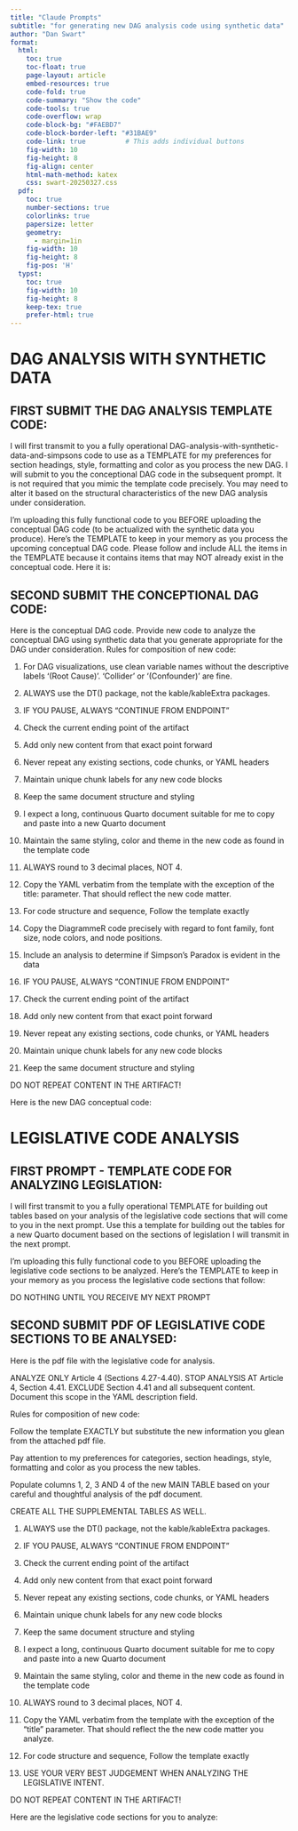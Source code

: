 ```yaml
---
title: "Claude Prompts"
subtitle: "for generating new DAG analysis code using synthetic data"
author: "Dan Swart"
format: 
  html:
    toc: true
    toc-float: true
    page-layout: article
    embed-resources: true
    code-fold: true
    code-summary: "Show the code"
    code-tools: true
    code-overflow: wrap
    code-block-bg: "#FAEBD7"
    code-block-border-left: "#31BAE9"
    code-link: true          # This adds individual buttons
    fig-width: 10
    fig-height: 8
    fig-align: center
    html-math-method: katex
    css: swart-20250327.css
  pdf:
    toc: true
    number-sections: true
    colorlinks: true
    papersize: letter
    geometry:
      - margin=1in
    fig-width: 10
    fig-height: 8
    fig-pos: 'H'
  typst:
    toc: true
    fig-width: 10
    fig-height: 8
    keep-tex: true
    prefer-html: true
---
```


# DAG ANALYSIS WITH SYNTHETIC DATA

## FIRST SUBMIT THE DAG ANALYSIS TEMPLATE CODE:

I will first transmit to you a fully operational DAG-analysis-with-synthetic-data-and-simpsons code to use as a TEMPLATE for my preferences for section headings, style, formatting and color as you process the new DAG.  I will submit to you the conceptional DAG code in the subsequent prompt.   It is not required that you mimic the template code precisely. You may need to alter it based on the structural characteristics of the new DAG analysis under consideration. 

I'm uploading this fully functional code to you BEFORE uploading the conceptual DAG code (to be actualized with the synthetic data you produce). Here's the TEMPLATE to keep in your memory as you process the upcoming conceptual DAG code.  Please follow and include ALL the items in the TEMPLATE because it contains items that may NOT already exist in the conceptual code.  Here it is:     



## SECOND SUBMIT THE CONCEPTIONAL DAG CODE:

Here is the conceptual DAG code.  Provide new code to analyze the conceptual DAG using synthetic data that you generate appropriate for the DAG under consideration.  Rules for composition of new code:


1. For DAG visualizations, use clean variable names without the descriptive labels '(Root Cause)'.  'Collider' or '(Confounder)' are fine.
2. ALWAYS use the DT() package, not the kable/kableExtra packages.
3. IF YOU PAUSE, ALWAYS "CONTINUE FROM ENDPOINT"
4. Check the current ending point of the artifact
5. Add only new content from that exact point forward
6. Never repeat any existing sections, code chunks, or YAML headers
7. Maintain unique chunk labels for any new code blocks
8. Keep the same document structure and styling
9. I expect a long, continuous Quarto document suitable for me to copy and paste into a new Quarto document
10. Maintain the same styling, color and theme in the new code as found in the template code
11. ALWAYS round to 3 decimal places, NOT 4.
12. Copy the YAML verbatim from the template with the exception of the title:  parameter.  That should reflect the new code matter.
13. For code structure and sequence, Follow the template exactly
14. Copy the DiagrammeR code precisely with regard to font family, font size, node colors, and node positions.  
15. Include an analysis to determine if Simpson's Paradox is evident in the data

3. IF YOU PAUSE, ALWAYS "CONTINUE FROM ENDPOINT"
4. Check the current ending point of the artifact
5. Add only new content from that exact point forward
6. Never repeat any existing sections, code chunks, or YAML headers
7. Maintain unique chunk labels for any new code blocks
8. Keep the same document structure and styling

DO NOT REPEAT CONTENT IN THE ARTIFACT!

Here is the new DAG conceptual code:     





# LEGISLATIVE CODE ANALYSIS 

## FIRST PROMPT - TEMPLATE CODE FOR ANALYZING LEGISLATION:


I will first transmit to you a fully operational TEMPLATE for building out tables based on your analysis of the legislative code sections that will come to you in the next prompt.  Use this a template for building out the tables for a new Quarto document based on the sections of legislation I will transmit in the next prompt.



I'm uploading this fully functional code to you BEFORE uploading the legislative code sections to be analyzed. 
Here's the TEMPLATE to keep in your memory as you process the legislative code sections that follow:  

DO NOTHING UNTIL YOU RECEIVE MY NEXT PROMPT



## SECOND SUBMIT PDF OF LEGISLATIVE CODE SECTIONS TO BE ANALYSED:


Here is the pdf file with the legislative code for analysis. 


ANALYZE ONLY Article 4 (Sections 4.27-4.40). 
STOP ANALYSIS AT Article 4, Section 4.41. 
EXCLUDE Section 4.41 and all subsequent content.
Document this scope in the YAML description field.



Rules for composition of new code:

Follow the template EXACTLY but substitute the new information you glean from the attached pdf file.  

Pay attention to my preferences for categories, section headings, style, formatting and color as you process the new tables. 

Populate columns 1, 2, 3 AND 4 of the new MAIN TABLE based on your careful and thoughtful analysis of the pdf document. 

CREATE ALL THE SUPPLEMENTAL TABLES AS WELL.


1. ALWAYS use the DT() package, not the kable/kableExtra packages.
2. IF YOU PAUSE, ALWAYS "CONTINUE FROM ENDPOINT"
3. Check the current ending point of the artifact
4. Add only new content from that exact point forward
5. Never repeat any existing sections, code chunks, or YAML headers
6. Maintain unique chunk labels for any new code blocks
7. Keep the same document structure and styling
8. I expect a long, continuous Quarto document suitable for me to copy and paste into a new Quarto document
9. Maintain the same styling, color and theme in the new code as found in the template code
10. ALWAYS round to 3 decimal places, NOT 4.
11. Copy the YAML verbatim from the template with the exception of the "title" parameter.  That should reflect the the new code matter you analyze.
12. For code structure and sequence, Follow the template exactly

13. USE YOUR VERY BEST JUDGEMENT WHEN ANALYZING THE LEGISLATIVE INTENT.


DO NOT REPEAT CONTENT IN THE ARTIFACT!


Here are the legislative code sections for you to analyze:





